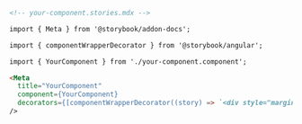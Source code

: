 ```md
<!-- your-component.stories.mdx -->

import { Meta } from '@storybook/addon-docs';

import { componentWrapperDecorator } from '@storybook/angular';

import { YourComponent } from './your-component.component';

<Meta
  title="YourComponent"
  component={YourComponent}
  decorators={[componentWrapperDecorator((story) => `<div style="margin: 3em">${story}</div>`)]}
/>
```
